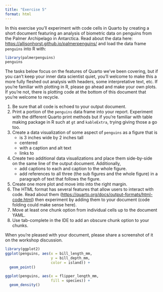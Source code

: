 ```yaml
---
title: "Exercise 5"
format: html
---
```


In this exercise you'll experiment with code cells in Quarto by creating a short document featuring an analysis of biometric data on penguins from the Palmer Archipelago in Antarctica. Read about the data here: <https://allisonhorst.github.io/palmerpenguins/> and load the data frame `penguins` into R with:

```r
library(palmerpenguins)
penguins
```

The tasks below focus on the features of Quarto we've been covering, but if you can't keep your inner data scientist quiet, you'll welcome to make this a more fully fleshed out analysis with headers, some interpretative text, etc. If you're familiar with plotting in R, please go ahead and make your own plots. If you're not, there is plotting code at the bottom of this document that you're welcome to recycle.

1. Be sure that all code is echoed to your output document.
2. Print a portion of the `penguins` data frame into your report. Experiment with the different Quarto print methods but if you're familiar with table making package in R such at `gt` and `kableExtra`, trying giving those a go too.
3. Create a data visualization of some aspect of `penguins` as a figure that is
   - is 3 inches wide by 2 inches tall
   - centered
   - with a caption and alt text
   - links to 
4. Create two additional data visualizations and place them side-by-side on the same line of the output document. Additionally,
   - add captions to each and caption to the whole figure.
   - add references to all three (the sub figures and the whole figure) in a paragraph of text that follows the figure.
5. Create one more plot and move into into the right margin.
6. The HTML format has several features that allow users to interact with code. Read about them (<https://quarto.org/docs/output-formats/html-code.html>) then experiment by adding them to your document (code folding could make sense here).
7. Move at least one chunk option from individual cells up to the document YAML.
8. Use tab-complete in the IDE to add an obscure chunk option to your chunks.

When you're pleased with your document, please share a screenshot of it on the workshop discussion.

```r
library(ggplot2)
ggplot(penguins, aes(x = bill_length_mm,
                     y = bill_depth_mm,
                     color = island)) +
  geom_point()
```

```r
ggplot(penguins, aes(x = flipper_length_mm,
                     fill = species)) +
  geom_density()
```
